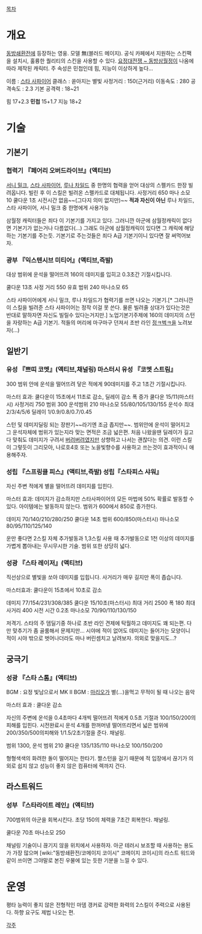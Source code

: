 [[목차]]

= 개요 =

[[동방쇄환전]]에 등장하는 영웅. 모델 無(블러드 메이지). 공식 카페에서 지원하는 스킨팩을 설치시, 훌륭한 퀄리티의 스킨을 사용할 수 있다.
[[요정대전쟁 ~ 동방삼월정]]이 나옴에 따라 제작된 캐릭터.
주 속성은 민첩인데 힘, 지능이 이상하게 높다...


이름 : [[스타 사파이어]]
클래스 : 쏟아지는 별빛
사정거리 : 150(근거리)
이동속도 : 280
공격속도 : 2.3
기본 공격력 : 18~21

힘 17+2.3
'''민첩''' 15+1.7
지능 18+2

= 기술 =

== 기본기 ==

=== 협력기 『페어리 오버드라이브』(액티브) ===
[[서니 밀크]], [[스타 사파이어]], [[루나 차일드]] 중 한명의 협력을 얻어 대상의 스펠카드 한장 빌려옵니다. 빌린 후 이 스킬은 빌려온 스펠카드로 대체됩니다.
사정거리 650 마나 소모 10 쿨다운 1초 시전시간 없음~~(그다지 의미 없지만)~~
'''적과 자신이 아닌''' 루나 차일드, 스타 사파이어, 서니 밀크 중 한명에게 사용가능 

삼월정 캐릭터들은 죄다 이 기본기를 가지고 있다. 그러니깐 아군에 삼월정캐릭이 없다면 기본기가 없는거나 다름없다(...) 그래도 아군에 삼월정캐릭이 있다면 그 캐릭에 해당하는 기본기를 주는듯. 기본기로 주는것들은 죄다 A급 기본기이니 있다면 잘 써먹어보자.

=== 광부 『익스텐시브 미티어』(액티브,즉발) ===
대상 범위에 운석을 떨어뜨려 160의 데미지를 입히고 0.3초간 기절시킵니다.

쿨다운 13초 사정 거리 550 유효 범위 240 마나소모 65

스타 사파이어에게 서니 밀크, 루나 차일드가 협력기를 쓰면 나오는 기본기.[* 그러니깐 이 스킬을 빌려준 스타 사파이어는 정작 이걸 못 쓴다. 물론 빌려줄 상대가 있다는것은 반대로 말하자면 자신도 빌릴수 있다는거지만.]
노업기본기주제에 160의 데미지의 스턴을 자랑하는 A급 기본기. 적들의 머리에 마구마구 던져서 초반 라인 [[정ㅋ벅ㅋ]]을 노려보자(...)


== 일반기 ==

=== 유성 『쁘띠 코멧』(액티브,채널링) 마스터시 유성 『코멧 스트림』 ===
300 범위 안에 운석을 떨어뜨려 닿은 적에게 90데미지를 주고 1초간 기절시킵니다.

마스터 효과: 쿨다운이 15초에서 11초로 감소, 딜레이 감소 폭 증가
쿨다운 15/11(마스터시) 사정거리 750 범위 300 운석범위 210 마나소모 55/80/105/130/155 운석수 최대 2/3/4/5/6 딜레이 1/0.9/0.8/0.7/0.45

스턴 및 데미지딜링 되는 장판기~~라기엔 조금 좁지만~~. 범위안에 운석이 떨어지고 그 운석자체에 범위가 있는지라 맞는 면적은 조금 넓은편. 처음 나왔을땐 딜레이가 길고 다 맞춰도 데미지가 구려서 [[버려버려]]였지만 상향하고 나서는 괜찮다는 의견.
이런 스킬이 그렇듯이 그리모아, 나로호4호 또는 노을빛향수를 사용하고 쓰는것이 효과적이니 애용해주자.

=== 성립 『스프링클 피스』(액티브,즉발) 성립『스타피스 샤워』 ===
자신 주변 적에게 별을 떨어뜨려 데미지를 입힌다.

마스터 효과: 데미지가 감소하지만 스타사파이어의 모든 마법에 50% 확률로 발동할 수 있다. 아이템에는 발동하지 않는다. 범위가 600에서 850로 증가한다.

데미지 70/140/210/280/250 쿨다운 14초 범위 600/850(마스터시) 마나소모 80/95/110/125/140 

운만 좋다면 2스킬 자체 추가발동과 1,3스킬 사용 때 추가발동으로 1천 이상의 데미지를 가볍게 뽑아내는 무시무시한 기술. 범위 또한 상당히 넓다.

=== 성광 『스타 레이저』(액티브) ===
직선상으로 별빛을 쏘아 데미지를 입힙니다. 사거리가 매우 길지만 폭이 좁습니다.

마스터효과: 쿨다운이 15초에서 10초로 감소

데미지 77/154/231/308/385 쿨다운 15/10초(마스터시) 최대 거리 2500 폭 180 최대 사거리 400 시전 시간 0.2초 마나소모 70/90/110/130/150 

저격기. 스타의 주 뎀딜기중 하나로 초반 라인 견제에 탁월하고 데미지도 꽤 되는편. 다만 맞추기가 좀 골룸해서 문제지만... 시야에 적이 없어도 데미지는 들어가는 모양이니 적이 시야 밖으로 벗어나더라도 마나 버린셈치고 날려보자. 의외로 맞을지도...?


== 궁극기 ==
=== 성광 『스타 스톰』(액티브) ===

BGM : 요정 빛남으로서
MK II BGM : [[마리오]]가 별(...)을먹고 무적이 될 때 나오는 음악

마스터 효과 : 쿨다운 감소

자신의 주변에 운석을 0.4초마다 4개씩 떨어뜨려 적에게 0.5초 기절과 100/150/200의 피해를 입힌다. 시전완료시 운석 4개를 한꺼머넹 떨어뜨리면서 넓은 범위에 200/350/500의피해와 1/1.5/2초기절을 준다. 채널링.

범위 1300, 운석 범위 210
쿨다운 135/135/110 마나소모 100/150/200

형형색색의 화려한 돌이 떨어지는 한타기. 짤스턴을 걸기 때문에 적 입장에서 끊기가 의외로 쉽지 않고 성능이 좋지 않은 컴퓨터에 렉까지 건다.
== 라스트워드 ==

=== 성부 『스타라이트 레인』(액티브) ===
700범위의 아군을 회복시킨다. 초당 150의 체력을 7초간 회복한다. 채널링.

쿨다운 70초 마나소모 250

채널링 기술이니 끊기지 않을 위치에서 사용하자. 아군 테러시 보조할 때 사용하는 용도가 가장 많으며 [wiki:"동방쇄환전/코메이지 코이시" 코메이지 코이시]의 라스트 워드와 같이 쓰이면 그야말로 본진 우물에 있는 듯한 기분을 느낄 수 있다.
= 운영 =
평타 능력이 좋지 않은 전형적인 마뎀 갱커로 강력한 화력의 2스킬이 주력으로 사용된다. 하향 요구도 제법 나오는 편. 

[[각주]]

